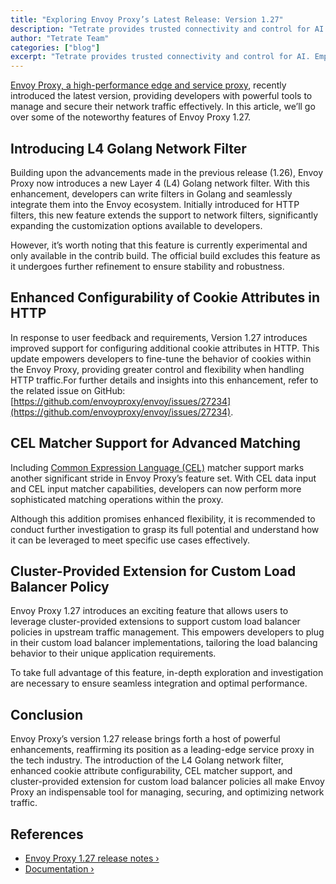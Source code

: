 ```yaml
---
title: "Exploring Envoy Proxy’s Latest Release: Version 1.27"
description: "Tetrate provides trusted connectivity and control for AI. Empower developers while safeguarding the business. Built atop the proven Envoy proxy & Envoy AI Gateway."
author: "Tetrate Team"
categories: ["blog"]
excerpt: "Tetrate provides trusted connectivity and control for AI. Empower developers while safeguarding the business. Built atop the proven Envoy proxy & Envoy AI Gateway."
---
```


[Envoy Proxy, a high-performance edge and service proxy](/what-is-envoy-proxy/), recently introduced the latest version, providing developers with powerful tools to manage and secure their network traffic effectively. In this article, we’ll go over some of the noteworthy features of Envoy Proxy 1.27.

## [](#introducing-l4-golang-network-filter)Introducing L4 Golang Network Filter

Building upon the advancements made in the previous release (1.26), Envoy Proxy now introduces a new Layer 4 (L4) Golang network filter. With this enhancement, developers can write filters in Golang and seamlessly integrate them into the Envoy ecosystem. Initially introduced for HTTP filters, this new feature extends the support to network filters, significantly expanding the customization options available to developers.

However, it’s worth noting that this feature is currently experimental and only available in the contrib build. The official build excludes this feature as it undergoes further refinement to ensure stability and robustness.

## [](#enhanced-configurability-of-cookie-attributes-in-http)Enhanced Configurability of Cookie Attributes in HTTP

In response to user feedback and requirements, Version 1.27 introduces improved support for configuring additional cookie attributes in HTTP. This update empowers developers to fine-tune the behavior of cookies within the Envoy Proxy, providing greater control and flexibility when handling HTTP traffic.For further details and insights into this enhancement, refer to the related issue on GitHub: [https://github.com/envoyproxy/envoy/issues/27234](https://github.com/envoyproxy/envoy/issues/27234).

## [](#cel-matcher-support-for-advanced-matching)CEL Matcher Support for Advanced Matching

Including [Common Expression Language (CEL)](https://github.com/google/cel-spec) matcher support marks another significant stride in Envoy Proxy’s feature set. With CEL data input and CEL input matcher capabilities, developers can now perform more sophisticated matching operations within the proxy.

Although this addition promises enhanced flexibility, it is recommended to conduct further investigation to grasp its full potential and understand how it can be leveraged to meet specific use cases effectively.

## [](#cluster-provided-extension-for-custom-load-balancer-policy)Cluster-Provided Extension for Custom Load Balancer Policy

Envoy Proxy 1.27 introduces an exciting feature that allows users to leverage cluster-provided extensions to support custom load balancer policies in upstream traffic management. This empowers developers to plug in their custom load balancer implementations, tailoring the load balancing behavior to their unique application requirements.

To take full advantage of this feature, in-depth exploration and investigation are necessary to ensure seamless integration and optimal performance.

## [](#conclusion)Conclusion

Envoy Proxy’s version 1.27 release brings forth a host of powerful enhancements, reaffirming its position as a leading-edge service proxy in the tech industry. The introduction of the L4 Golang network filter, enhanced cookie attribute configurability, CEL matcher support, and cluster-provided extension for custom load balancer policies all make Envoy Proxy an indispensable tool for managing, securing, and optimizing network traffic.

## [](#references)References

*   [Envoy Proxy 1.27 release notes ›](https://github.com/envoyproxy/envoy/releases/tag/v1.27.0)
*   [Documentation ›](https://www.envoyproxy.io/docs/envoy/v1.27.0/)